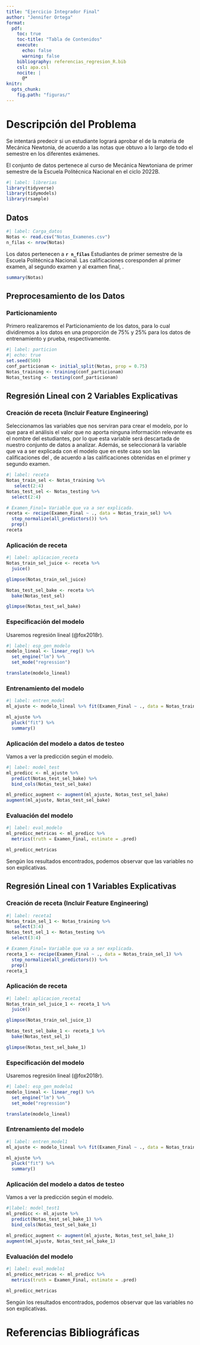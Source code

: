 ```yaml
---
title: "Ejercicio Integrador Final"
author: "Jennifer Ortega"
format: 
  pdf:
    toc: true
    toc-title: "Tabla de Contenidos"
    execute:
      echo: false
      warning: false
    bibliography: referencias_regresion_R.bib
    csl: apa.csl
    nocite: |
      @*
knitr: 
  opts_chunk: 
    fig.path: "figuras/"
---
```

# Descripción del Problema

Se intentará predecir si un estudiante logrará aprobar el  \textbf{Examen Final} de la materia de Mecánica Newtonia, de acuerdo a las notas que obtuvo a lo largo de todo el semestre en los diferentes exámenes.

El conjunto de datos pertenece al curso de Mecánica Newtoniana de primer semestre de la Escuela Politécnica Nacional en el ciclo 2022B.

```r
#| label: librerias
library(tidyverse)
library(tidymodels)
library(rsample)
```
## Datos

```r
#| label: Carga_datos
Notas <- read.csv("Notas_Examenes.csv")
n_filas <- nrow(Notas)
```

Los datos pertenecen a **`r n_filas`** Estudiantes de primer semestre de la Escuela Politécnica Nacional. Las calificaciones coresponden al primer examen, al segundo examen y al examen final, \textbf{en el presente proyecto se intentará predecir cual será la calificación que obtendra el estudiante en el examen final}. 

```r
summary(Notas)
```


## Preprocesamiento de los Datos

### Particionamiento
Primero realizaremos el Particionamiento de los datos, para lo cual dividiremos a los datos en una proporción de 75\% y 25\% para los datos de entrenamiento y prueba, respectivamente.

```r
#| label: particion
#| echo: true
set.seed(500)
conf_particionam <- initial_split(Notas, prop = 0.75)
Notas_training <- training(conf_particionam)
Notas_testing <- testing(conf_particionam)
```
## Regresión Lineal con 2 Variables Explicativas

### Creación de receta (Incluir Feature Engineering)
Seleccionamos las variables que nos serviran para crear el modelo, por lo que para el análisis el valor que no aporta ninguna información relevante es el nombre del estudiantes, por lo que esta variable será descartada de nuestro conjunto de datos a analizar. Además, se seleccionará la variable que va a ser explicada con el modelo que en este caso son las calificaciones del \textbf{Examen Final}, de acuerdo a las calificaciones obtenidas en el primer y segundo examen.

```r
#| label: receta
Notas_train_sel <- Notas_training %>% 
   select(2:4)
Notas_test_sel <- Notas_testing %>% 
  select(2:4)

# Examen_Final= Variable que va a ser explicada.
receta <- recipe(Examen_Final ~ ., data = Notas_train_sel) %>% 
  step_normalize(all_predictors()) %>% 
  prep()
receta
```

### Aplicación de receta

```r
#| label: aplicacion_receta
Notas_train_sel_juice <- receta %>% 
  juice()

glimpse(Notas_train_sel_juice)

Notas_test_sel_bake <- receta %>% 
  bake(Notas_test_sel)

glimpse(Notas_test_sel_bake)
```

### Especificación del modelo

Usaremos regresión lineal (@fox2018r).

```r
#| label: esp_gen_modelo
modelo_lineal <- linear_reg() %>% 
  set_engine("lm") %>% 
  set_mode("regression")

translate(modelo_lineal)
```
### Entrenamiento del modelo

```r
#| label: entren_model
ml_ajuste <- modelo_lineal %>% fit(Examen_Final ~ ., data = Notas_train_sel_juice)

ml_ajuste %>% 
  pluck("fit") %>% 
  summary()

```
### Aplicación del modelo a datos de testeo
Vamos a ver la predicción según el modelo.

```r
#| label: model_test
ml_predicc <- ml_ajuste %>% 
  predict(Notas_test_sel_bake) %>% 
  bind_cols(Notas_test_sel_bake)

ml_predicc_augment <- augment(ml_ajuste, Notas_test_sel_bake)
augment(ml_ajuste, Notas_test_sel_bake)
```

### Evaluación del modelo

```r
#| label: eval_modelo
ml_predicc_metricas <- ml_predicc %>% 
  metrics(truth = Examen_Final, estimate = .pred)

ml_predicc_metricas
```
Sengún los resultados encontrados, podemos observar que las variables no son explicativas.

## Regresión Lineal con 1 Variables Explicativas
### Creación de receta (Incluir Feature Engineering)

```r
#| label: receta1
Notas_train_sel_1 <- Notas_training %>% 
   select(3:4)
Notas_test_sel_1 <- Notas_testing %>% 
  select(3:4)

# Examen_Final= Variable que va a ser explicada.
receta_1 <- recipe(Examen_Final ~ ., data = Notas_train_sel_1) %>% 
  step_normalize(all_predictors()) %>% 
  prep()
receta_1
```
### Aplicación de receta

```r
#| label: aplicacion_receta1
Notas_train_sel_juice_1 <- receta_1 %>% 
  juice()

glimpse(Notas_train_sel_juice_1)

Notas_test_sel_bake_1 <- receta_1 %>% 
  bake(Notas_test_sel_1)

glimpse(Notas_test_sel_bake_1)
```

### Especificación del modelo

Usaremos regresión lineal (@fox2018r).

```r
#| label: esp_gen_modelo1
modelo_lineal <- linear_reg() %>% 
  set_engine("lm") %>% 
  set_mode("regression")

translate(modelo_lineal)
```
### Entrenamiento del modelo

```r
#| label: entren_model1
ml_ajuste <- modelo_lineal %>% fit(Examen_Final ~ ., data = Notas_train_sel_juice_1)

ml_ajuste %>% 
  pluck("fit") %>% 
  summary()

```
### Aplicación del modelo a datos de testeo
Vamos a ver la predicción según el modelo.

```r
#|label: model_test1
ml_predicc <- ml_ajuste %>% 
  predict(Notas_test_sel_bake_1) %>% 
  bind_cols(Notas_test_sel_bake_1)

ml_predicc_augment <- augment(ml_ajuste, Notas_test_sel_bake_1)
augment(ml_ajuste, Notas_test_sel_bake_1)
```

### Evaluación del modelo

```r
#| label: eval_modelo1
ml_predicc_metricas <- ml_predicc %>% 
  metrics(truth = Examen_Final, estimate = .pred)

ml_predicc_metricas
```
Sengún los resultados encontrados, podemos observar que las variables no son explicativas.




# Referencias Bibliográficas
